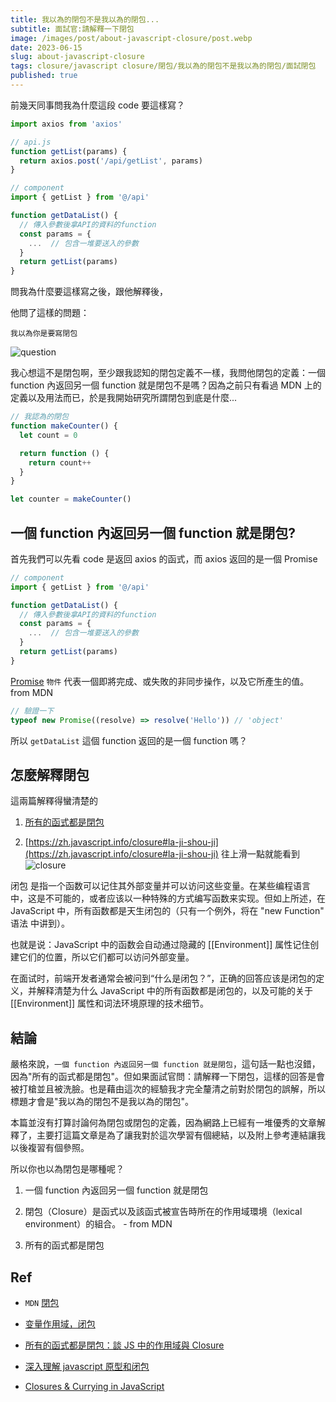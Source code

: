 ```yaml
---
title: 我以為的閉包不是我以為的閉包...
subtitle: 面試官:請解釋一下閉包
image: /images/post/about-javascript-closure/post.webp
date: 2023-06-15
slug: about-javascript-closure
tags: closure/javascript closure/閉包/我以為的閉包不是我以為的閉包/面試閉包
published: true
---
```


前幾天同事問我為什麼這段 code 要這樣寫？

```js showLineNumbers
import axios from 'axios'

// api.js
function getList(params) {
  return axios.post('/api/getList', params)
}
```

```js showLineNumbers
// component
import { getList } from '@/api'

function getDataList() {
  // 傳入參數後拿API的資料的function
  const params = {
    ...  // 包含一堆要送入的參數
  }
  return getList(params)
}
```

問我為什麼要這樣寫之後，跟他解釋後，

他問了這樣的問題：

`我以為你是要寫閉包`

![question](/images/post/about-javascript-closure/question.webp)

我心想這不是閉包啊，至少跟我認知的閉包定義不一樣，我問他閉包的定義：一個 function 內返回另一個 function 就是閉包不是嗎？因為之前只有看過 MDN 上的定義以及用法而已，於是我開始研究所謂閉包到底是什麼...

```js showLineNumbers
// 我認為的閉包
function makeCounter() {
  let count = 0

  return function () {
    return count++
  }
}

let counter = makeCounter()
```

## 一個 function 內返回另一個 function 就是閉包?

首先我們可以先看 code 是返回 axios 的函式，而 axios 返回的是一個 Promise

```js showLineNumbers {9}
// component
import { getList } from '@/api'

function getDataList() {
  // 傳入參數後拿API的資料的function
  const params = {
    ...  // 包含一堆要送入的參數
  }
  return getList(params)
}
```

[Promise](https://developer.mozilla.org/zh-TW/docs/Web/JavaScript/Reference/Global_Objects/Promise) `物件` 代表一個即將完成、或失敗的非同步操作，以及它所產生的值。 from MDN

```js showLineNumbers
// 驗證一下
typeof new Promise((resolve) => resolve('Hello')) // 'object'
```

所以 `getDataList` 這個 function 返回的是一個 function 嗎？

## 怎麼解釋閉包

這兩篇解釋得蠻清楚的

1.  [所有的函式都是閉包](https://blog.huli.tw/2018/12/08/javascript-closure/#%E6%89%80%E6%9C%89%E7%9A%84%E5%87%BD%E5%BC%8F%E9%83%BD%E6%98%AF%E9%96%89%E5%8C%85)

2.  [https://zh.javascript.info/closure#la-ji-shou-ji](https://zh.javascript.info/closure#la-ji-shou-ji) 往上滑一點就能看到
    ![closure](/images/post/about-javascript-closure/closure.webp)

闭包 是指一个函数可以记住其外部变量并可以访问这些变量。在某些编程语言中，这是不可能的，或者应该以一种特殊的方式编写函数来实现。但如上所述，在 JavaScript 中，所有函数都是天生闭包的（只有一个例外，将在 "new Function" 语法 中讲到）。

也就是说：JavaScript 中的函数会自动通过隐藏的 [[Environment]] 属性记住创建它们的位置，所以它们都可以访问外部变量。

在面试时，前端开发者通常会被问到“什么是闭包？”，正确的回答应该是闭包的定义，并解释清楚为什么 JavaScript 中的所有函数都是闭包的，以及可能的关于 [[Environment]] 属性和词法环境原理的技术细节。

## 結論

嚴格來說，`一個 function 內返回另一個 function 就是閉包`，這句話一點也沒錯，因為"所有的函式都是閉包"。但如果面試官問：請解釋一下閉包，這樣的回答是會被打槍並且被洗臉。也是藉由這次的經驗我才完全釐清之前對於閉包的誤解，所以標題才會是"我以為的閉包不是我以為的閉包"。

本篇並沒有打算討論何為閉包或閉包的定義，因為網路上已經有一堆優秀的文章解釋了，主要打這篇文章是為了讓我對於這次學習有個總結，以及附上參考連結讓我以後複習有個參照。

所以你也以為閉包是哪種呢？

1. 一個 function 內返回另一個 function 就是閉包

2. 閉包（Closure）是函式以及該函式被宣告時所在的作用域環境（lexical environment）的組合。 - from MDN

3. 所有的函式都是閉包

## Ref

- `MDN` [閉包](https://developer.mozilla.org/zh-TW/docs/Web/JavaScript/Closures)

- [变量作用域，闭包](https://zh.javascript.info/closure)

- [所有的函式都是閉包：談 JS 中的作用域與 Closure](https://blog.huli.tw/2018/12/08/javascript-closure/)

- [深入理解 javascript 原型和闭包](https://www.cnblogs.com/wangfupeng1988/p/3977924.html)

- [Closures & Currying in JavaScript](https://engineering.cerner.com/blog/closures-and-currying-in-javascript/)
